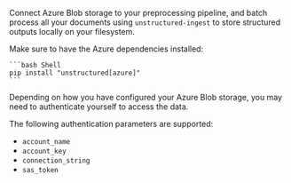 Connect Azure Blob storage to your preprocessing pipeline, and batch process all your documents using `unstructured-ingest` to
store structured outputs locally on your filesystem.


Make sure to have the Azure dependencies installed:

    ```bash Shell
    pip install "unstructured[azure]"
    ```

Depending on how you have configured your Azure Blob storage, you may need to authenticate yourself to access the data.

The following authentication parameters are supported:
* `account_name`
* `account_key`
* `connection_string`
* `sas_token`
